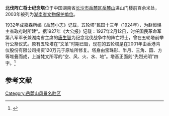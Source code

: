 {{coord|28|11|00|N|112|55|59|E|scale:10000|display=title}}
{{文物保护单位
| 级别 = 省级
| 省区市 = 湖南省
| 名称 = 北伐阵亡将士纪念塔
| 图片 = Changsha Yuelu Shan Beifa Zhenwang Jiangshi Jinianta 2014.03.04 11-46-41.jpg
| 编号 = 
| 分类 = 革命遗址、革命纪念建筑物
| 时代 = 民国
| 所在 = [[长沙市|长沙市]][[岳麓区|岳麓区]]
| 登录 = 2003年5月20日
}}
'''北伐阵亡将士纪念塔'''位于中国湖南省[[长沙市|长沙市]][[岳麓区|岳麓区]][[岳麓山|岳麓山]]进山门楼前百余米处，2003年被列为[[湖南省文物保护单位|湖南省文物保护单位]]。

1932年成嘉森所编《岳麓小志》记载，五轮塔“民国十三年（1924年），为赵恒惕主省政府时所建”。据1927年《大公报》记载：1927年2月12日，时任国民革命军第八军军长兼湖南省主席的[[唐生智|唐生智]]为纪念北伐战争中的阵亡将士，曾在五轮塔前举行公祭仪式。原有五轮塔在“文革”时期已毁，现在的五轮塔是在2001年由香港鸿仪股份有限公司捐资120万元于原址所修复。塔身由宝珠形、半月、三角、圆、方等堆叠而成，上游梵文所写的“空、风、火、水、地”。塔基正面刻“先烈光明”四字。<ref>{{Cite web |url=http://hn.qq.com/a/20130107/000132.htm |title=长沙岳麓山五轮塔身世之谜 |accessdate=2015-01-15 |archive-date=2015-01-15 |archive-url=https://web.archive.org/web/20150115090414/http://hn.qq.com/a/20130107/000132.htm |dead-url=no }}</ref>

{{Gallery
|width = 300
|height = 
|lines = 1
|File:Changsha Yuelu Shan Beifa Zhenwang Jiangshi Jinianta 2014.03.04 11-47-14.jpg|
|File:Changsha Yuelu Shan Beifa Zhenwang Jiangshi Jinianta 2014.03.04 11-49-36.jpg|
|File:Changsha Yuelu Shan Beifa Zhenwang Jiangshi Jinianta 2014.03.04 11-50-38.jpg|
|File:Changsha Yuelu Shan Beifa Zhenwang Jiangshi Jinianta 2014.03.04 11-51-30.jpg|
}}

==参考文献==
{{commonscat|Monument of the dead soldiers in the Northern Expedition}}
{{reflist}}

{{长沙市境内的湖南省文物保护单位}}

{{DEFAULTSORT:B}}
[[Category:岳麓山风景名胜区|Category:岳麓山风景名胜区]]